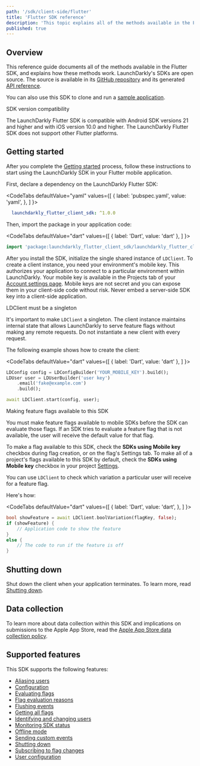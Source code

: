 ```yaml
---
path: '/sdk/client-side/flutter'
title: 'Flutter SDK reference'
description: 'This topic explains all of the methods available in the Flutter SDK, and explains how these methods work.'
published: true
---
```


## Overview

This reference guide documents all of the methods available in the Flutter SDK, and explains how these methods work. LaunchDarkly's SDKs are open source. The source is available in its [GitHub repository](https://github.com/launchdarkly/flutter-client-sdk) and its generated [API reference](https://launchdarkly.github.io/flutter-client-sdk/).

You can also use this SDK to clone and run a [sample application](https://github.com/launchdarkly/hello-flutter).

<Callout intent="info">
<CalloutTitle>SDK version compatibility</CalloutTitle>
<CalloutDescription>

The LaunchDarkly Flutter SDK is compatible with Android SDK versions 21 and higher and with iOS version 10.0 and higher. The LaunchDarkly Flutter SDK does not support other Flutter platforms.

</CalloutDescription>
</Callout>

## Getting started

After you complete the [Getting started](/home/getting-started) process, follow these instructions to start using the LaunchDarkly SDK in your Flutter mobile application.

First, declare a dependency on the LaunchDarkly Flutter SDK:

<CodeTabs
  defaultValue="yaml"
  values={[
    { label: 'pubspec.yaml', value: 'yaml', },
  ]
}>
<CodeTabItem value="yaml">

```yaml
  launchdarkly_flutter_client_sdk: ^1.0.0
```

</CodeTabItem>
</CodeTabs>

Then, import the package in your application code:

<CodeTabs
  defaultValue="dart"
  values={[
    { label: 'Dart', value: 'dart' },
  ]
}>
<CodeTabItem value="dart">

```dart
import 'package:launchdarkly_flutter_client_sdk/launchdarkly_flutter_client_sdk.dart';
```

</CodeTabItem>
</CodeTabs>

After you install the SDK, initialize the single shared instance of `LDClient`. To create a client instance, you need your environment's mobile key. This authorizes your application to connect to a particular environment within LaunchDarkly. Your mobile key is available in the Projects tab of your [Account settings page](https://app.launchdarkly.com/settings/projects). Mobile keys are not secret and you can expose them in your client-side code without risk. Never embed a server-side SDK key into a client-side application.

<Callout intent="alert">
<CalloutTitle>LDClient must be a singleton</CalloutTitle>
<CalloutDescription>

It's important to make `LDClient` a singleton. The client instance maintains internal state that allows LaunchDarkly to serve feature flags without making any remote requests. Do not instantiate a new client with every request.

</CalloutDescription>
</Callout>

The following example shows how to create the client:

<CodeTabs
  defaultValue="dart"
  values={[
    { label: 'Dart', value: 'dart' },
  ]
}>
<CodeTabItem value="dart">

```dart
LDConfig config = LDConfigBuilder('YOUR_MOBILE_KEY').build();
LDUser user = LDUserBuilder('user key')
    .email('fake@example.com')
    .build();

await LDClient.start(config, user);
```

</CodeTabItem>
</CodeTabs>

<Callout intent="alert">
<CalloutTitle>Making feature flags available to this SDK</CalloutTitle>
<CalloutDescription>

You must make feature flags available to mobile SDKs before the SDK can evaluate those flags. If an SDK tries to evaluate a feature flag that is not available, the user will receive the default value for that flag.

To make a flag available to this SDK, check the **SDKs using Mobile key** checkbox during flag creation, or on the flag's Settings tab. To make all of a project's flags available to this SDK by default, check the **SDKs using Mobile key** checkbox in your project [Settings](https://app.launchdarkly.com/settings/projects).

</CalloutDescription>
</Callout>

You can use `LDClient` to check which variation a particular user will receive for a feature flag.

Here's how:

<CodeTabs
  defaultValue="dart"
  values={[
    { label: 'Dart', value: 'dart', },
  ]
}>
<CodeTabItem value="dart">

```dart
bool showFeature = await LDClient.boolVariation(flagKey, false);
if (showFeature) {
    // Application code to show the feature
}
else {
    // The code to run if the feature is off
}
```

</CodeTabItem>
</CodeTabs>

## Shutting down

Shut down the client when your application terminates. To learn more, read [Shutting down](/sdk/features/shutdown#flutter).

## Data collection

To learn more about data collection within this SDK and implications on submissions to the Apple App Store, read the [Apple App Store data collection policy](/sdk/concepts/apple-app-store).

## Supported features

This SDK supports the following features:

* [Aliasing users](/sdk/features/aliasing-users#flutter)
* [Configuration](/sdk/features/config#flutter)
* [Evaluating flags](/sdk/features/evaluating#flutter)
* [Flag evaluation reasons](/sdk/features/evaluation-reasons#flutter)
* [Flushing events](/sdk/features/flush#flutter)
* [Getting all flags](/sdk/features/all-flags#flutter)
* [Identifying and changing users](/sdk/features/identify#flutter)
* [Monitoring SDK status](/sdk/features/monitoring#flutter)
* [Offline mode](/sdk/features/offline-mode#flutter)
* [Sending custom events](/sdk/features/events#flutter)
* [Shutting down](/sdk/features/shutdown#flutter)
* [Subscribing to flag changes](/sdk/features/flag-changes#flutter)
* [User configuration](/sdk/features/user-config#flutter)

